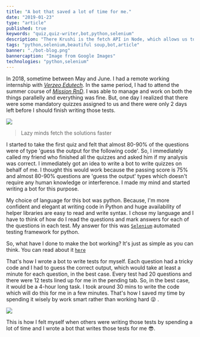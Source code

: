 ```yaml
---
title: "A bot that saved a lot of time for me."
date: "2019-01-23"
type: "article"
published: true
keywords: "quiz,quiz-writer,bot,python,selenium"
description: "There Krushi is the fetch API in Node, which allows us to make a HTTP request and get some information from the servers. We can use that to make REST calls, get HTML content of a webpage and many more things."
tags: "python,selenium,beautiful soup,bot,article"
banner: "./bot-blog.png"
bannercaption: "Image from Google Images"
technologies: "python,selenium"
---
```


In 2018, sometime between May and June. I had a remote working internship with [_Verzeo Edutech_](https://verzeo.in/). In the same period, I had to attend the summer course of [_Mission RnD_](http://missionrnd.com/). I was able to manage and work on both the things parallelly and everything was fine. But, one day I realized that there were some mandatory quizzes assigned to us and there were only 2 days left before I should finish writing those tests.

![](https://media.giphy.com/media/lJnAXeJO8tE7E37mxq/giphy.gif)

> Lazy minds fetch the solutions faster

I started to take the first quiz and felt that almost 80-90% of the questions were of type 'guess the output for the following code'. So, I immediately called my friend who finished all the quizzes and asked him if my analysis was correct. I immediately got an idea to write a bot to write quizzes on behalf of me. I thought this would work because the passing score is 75% and almost 80-90% questions are 'guess the output' types which doesn't require any human knowledge or interference. I made my mind and started writing a bot for this purpose.

My choice of language for this bot was python. Because, I'm more confident and elegant at writing code in Python and huge availability of helper libraries are easy to read and write syntax. I chose my language and I have to think of how do I read the questions and mark answers for each of the questions in each test. My answer for this was [`Selenium`](https://selenium-python.readthedocs.io/) automated testing framework for python.

So, what have I done to make the bot working? It's just as simple as you can think. You can read about it [`here`](/writings/quiz-writer-bot-project)

That's how I wrote a bot to write tests for myself. Each question had a tricky code and I had to guess the correct output, which would take at least a minute for each question, in the best case. Every test had 20 questions and there were 12 tests lined up for me in the pending tab. So, in the best case, it would be a 4-hour long task. I took around 30 mins to write the code which will do this for me in a few minutes. That's how I saved my time by spending it wisely by work smart rather than working hard 😜  .

![](https://media.giphy.com/media/SLBr5yLzocSYw/giphy.gif)

This is how I felt myself when others were writing those tests by spending a lot of time and I wrote a bot that writes those tests for me 😎.